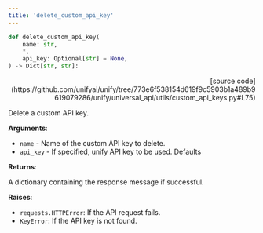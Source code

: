 ```yaml
---
title: 'delete_custom_api_key'
---
```


```python
def delete_custom_api_key(
    name: str,
    *,
    api_key: Optional[str] = None,
) -> Dict[str, str]:
```

<p align="right">[source code](https://github.com/unifyai/unify/tree/773e6f538154d619f9c5903b1a489b9619079286/unify/universal_api/utils/custom_api_keys.py#L75)</p>

Delete a custom API key.

**Arguments**:

- `name` - Name of the custom API key to delete.
- `api_key` - If specified, unify API key to be used. Defaults



**Returns**:

A dictionary containing the response message if successful.



**Raises**:

- `requests.HTTPError`: If the API request fails.
- `KeyError`: If the API key is not found.